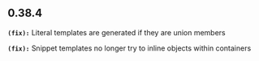 ## 0.38.4
**`(fix):`** Literal templates are generated if they are union members

**`(fix):`** Snippet templates no longer try to inline objects within containers

